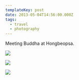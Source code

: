 ```yaml
---
templateKey: post
date: 2013-05-04T14:56:00.000Z
tags:
  - travel
  - photography
---
```

Meeting Buddha at Hongbeopsa.

![](../../assets/photos/20130504-IMG_5917.jpg)

![](../../assets/photos/20130504-IMG_5943.jpg)

![](../../assets/photos/20130504-IMG_5961.jpg)

